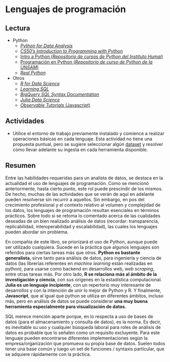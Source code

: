 # Lenguajes de programación

## Lectura

- Python
    - [_Python for Data Analysis_](https://wesmckinney.com/book)
    - [_CS50’s Introduction to Programming with Python_](https://cs50.harvard.edu/python/2022/)
    - [Intro a Python (_Repositorio de cursos de Python del Instituto Humai_)](https://github.com/institutohumai/cursos-python)
    - [Programación en Python (_Repositorio de curso de Python de la UNSAM_)](https://github.com/python-unsam/Programacion_en_Python_UNSAM/tree/master/Notas)
    - [_Real Python_](https://realpython.com/)

- Otros
    - [_R for Data Science_](https://r4ds.had.co.nz/)
    - [_Learning SQL_](https://www.r-5.org/files/books/computers/languages/sql/mysql/Alan_Beaulieu-Learning_SQL-EN.pdf)
    - [_BigQuery SQL Syntax Documentation_](https://cloud.google.com/bigquery/docs/reference/standard-sql/query-syntax)
    - [_Julia Data Science_](https://juliadatascience.io/)
    - [_Observable Tutorials_ (Javascript)](https://observablehq.com/tutorials)

## Actividades

- Utilice el entorno de trabajo previamente instalado y comience a realizar operaciones básicas en cada lenguaje. Esta actividad no tiene una propuesta puntual, pero se sugiere seleccionar algún [dataset](https://drive.google.com/drive/folders/1Lprg5DfAXRnUcmYi5TdzfpKIzQ49ITuq?usp=share_link) y resolver cómo llevar adelante su ingesta en cada herramienta disponible.

## Resumen

Entre las habilidades requeridas para un analista de datos, se destaca en la actualidad el uso de lenguajes de programación. Como se mencionó anteriormente, hasta cierto punto, este rol puede prescindir de los mismos. De hecho, muchas de las actividades que se verán de aquí en adelante pueden resolverse sin recurrir a aquellos. Sin embargo, en pos del crecimiento profesional y el contexto relativo al volumen y complejidad de los datos, los lenguajes de programación resultan esenciales en términos prácticos. Sobre todo si se retoma lo comentado acerca de las cualidades deseadas de un bien realizado análisis de datos (recordar: transparencia, replicabilidad, interoperabilidad y escalabilidad), las cuales los lenguajes pueden abordar sin problema.

En compañia de este libro, se priorizará el uso de Python, aunque puede ser utilizado cualquiera. Sucede en la práctica que algunos lenguajes son referidos para ciertas tareas más que otros. **Python es bastante generalista**, sirve tanto para análisis de datos, para ingeniería y ciencia de datos (las librerías referentes en _machine learning_ están realizadas en python), para usarse como backend en desarrollos web, _web scraping_, entre otras tareas más. Por otro lado, **R se relaciona más al ámbito de la investigación y ciencia**, con sus orígenes en la estadística computacional. **Julia es un lenguaje incipiente**, con un repertorio muy interesante de desarrollos y con la intención de unir lo mejor de Python y R. Y finalmente, **Javascript**, que al igual que python se utiliza en diferentes ámbitos, incluso más, pero en análisis de datos se puede considerar **una muy buena herramienta especialmente para visualización de datos**.

SQL merece mención aparte porque, en lo respecta a uso de bases de datos (para el almacenamiento y consulta de datos), es la norma. Es decir, es inevitable su uso y cualquier búsqueda laboral para roles de análisis de datos es probable que lo señalen como un requisito excluyente. Para este lenguaje pueden encontrarse diferentes implementaciones según la empresa/organización que promueva su propia base de datos. Suelen todos tener una base común y luego un set de funciones / syntaxis particular, que se adquiere rápidamente con la práctica.
